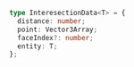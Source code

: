 ```ts
type InteresectionData<T> = {
  distance: number;
  point: Vector3Array;
  faceIndex?: number;
  entity: T;
};
```
